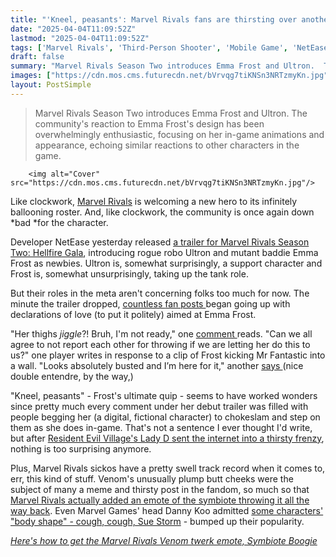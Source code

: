 ```yaml
---
title: "'Kneel, peasants': Marvel Rivals fans are thirsting over another hero, this time begging Emma Frost to use her chokehold ability on them"
date: "2025-04-04T11:09:52Z"
lastmod: "2025-04-04T11:09:52Z"
tags: ['Marvel Rivals', 'Third-Person Shooter', 'Mobile Game', 'NetEase', 'Marvel']
draft: false
summary: "Marvel Rivals Season Two introduces Emma Frost and Ultron.  The community's reaction to Emma Frost's design has been overwhelmingly enthusiastic, focusing on her in-game animations and appearance, echoing similar reactions to other characters in the game."
images: ["https://cdn.mos.cms.futurecdn.net/bVrvqg7tiKNSn3NRTzmyKn.jpg"]
layout: PostSimple
---
```

> Marvel Rivals Season Two introduces Emma Frost and Ultron.  The community's reaction to Emma Frost's design has been overwhelmingly enthusiastic, focusing on her in-game animations and appearance, echoing similar reactions to other characters in the game.


        <img alt="Cover" src="https://cdn.mos.cms.futurecdn.net/bVrvqg7tiKNSn3NRTzmyKn.jpg"/>
        
Like clockwork, [Marvel Rivals](https://www.gamesradar.com/games/third-person-shooter/marvel-rivals-guide/) is welcoming a new hero to its infinitely ballooning roster. And, like clockwork, the community is once again down *bad *for the character.

Developer NetEase yesterday released [a trailer for Marvel Rivals Season Two: Hellfire Gala](https://www.gamesradar.com/games/third-person-shooter/marvel-rivals-season-2-adds-emma-frost-and-ultron-as-the-hellfire-gala-becomes-a-battleground/), introducing rogue robo Ultron and mutant baddie Emma Frost as newbies. Ultron is, somewhat surprisingly, a support character and Frost is, somewhat unsurprisingly, taking up the tank role.

But their roles in the meta aren't concerning folks too much for now. The minute the trailer dropped, [countless ](https://www.reddit.com/r/marvelrivals/comments/1jqwzzq/emma_frost_the_white_queen_character_reveal/)[fan ](https://www.reddit.com/r/marvelrivals/comments/1jqojt2/first_look_at_emma_frost_ingame/#lightbox)[posts ](https://www.reddit.com/r/marvelrivals/comments/1jqxjlg/i_want_emma_frost_to_do_this_to_me/)began going up with declarations of love (to put it politely) aimed at Emma Frost.

"Her thighs *jiggle*?! Bruh, I'm not ready," one [comment ](https://www.reddit.com/r/marvelrivals/comments/1jqwzzq/comment/mla9581/?utm_source=share&utm_medium=web3x&utm_name=web3xcss&utm_term=1&utm_content=share_button)reads. "Can we all agree to not report each other for throwing if we are letting her do this to us?" one player writes in response to a clip of Frost kicking Mr Fantastic into a wall. "Looks absolutely busted and I’m here for it," another [says ](https://www.reddit.com/r/marvelrivals/comments/1jqojt2/comment/ml8hy9q/?utm_source=share&utm_medium=web3x&utm_name=web3xcss&utm_term=1&utm_content=share_button)(nice double entendre, by the way,)

"Kneel, peasants" - Frost's ultimate quip - seems to have worked wonders since pretty much every comment under her debut trailer was filled with people begging her (a digital, fictional character) to chokeslam and step on them as she does in-game. That's not a sentence I ever thought I'd write, but after [Resident Evil Village's Lady D sent the internet into a thirsty frenzy](https://www.gamesradar.com/games/resident-evil/lady-dimitrescu-actor-wasnt-a-gamer-before-resident-evil-village-so-she-pulled-a-lot-of-shakespeare-stuff-into-her-vampire-mommy-role/), nothing is too surprising anymore.

Plus, Marvel Rivals sickos have a pretty swell track record when it comes to, err, this kind of stuff. Venom's unusually plump butt cheeks were the subject of many a meme and thirsty post in the fandom, so much so that [Marvel Rivals actually added an emote of the symbiote throwing it all the way back](https://www.gamesradar.com/games/third-person-shooter/thirsty-marvel-rivals-fans-are-getting-exactly-what-they-wished-for-venom-throwing-it-all-the-way-back-in-a-new-emote/). Even Marvel Games' head Danny Koo admitted [some characters' "body shape" - cough, cough, Sue Storm](https://www.gamesradar.com/games/third-person-shooter/marvel-rivals-devs-know-exactly-how-popular-invisible-woman-is-and-say-that-body-shape-or-silhouette-add-to-a-characters-popularity-in-a-way-far-more-innocent-than-the-internet-deserves/) - bumped up their popularity.

[<em>Here's how to get the Marvel Rivals Venom twerk emote, Symbiote Boogie</em>](https://www.gamesradar.com/games/third-person-shooter/marvel-rivals-venom-twerk-emote-symbiote-boogie/)
        